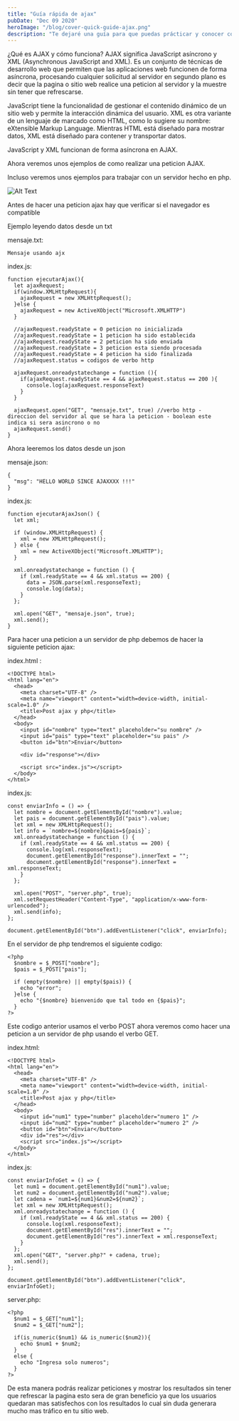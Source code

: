 ```yaml
---
title: "Guía rápida de ajax"
pubDate: "Dec 09 2020"
heroImage: "/blog/cover-quick-guide-ajax.png"
description: "Te dejaré una guía para que puedas prácticar y conocer como trabaja ajax"
---
```


¿Qué es AJAX y cómo funciona?
AJAX significa JavaScript asíncrono y XML (Asynchronous JavaScript and XML). Es un conjunto de técnicas de desarrollo web que permiten que las aplicaciones web funcionen de forma asíncrona, procesando cualquier solicitud al servidor en segundo plano es decir que la pagina o sitio web realice una peticion al servidor y la muestre sin tener que refrescarse.

JavaScript tiene la funcionalidad de gestionar el contenido dinámico de un sitio web y permite la interacción dinámica del usuario. XML es otra variante de un lenguaje de marcado como HTML, como lo sugiere su nombre: eXtensible Markup Language. Mientras HTML está diseñado para mostrar datos, XML está diseñado para contener y transportar datos.

JavaScript y XML funcionan de forma asíncrona en AJAX.

Ahora veremos unos ejemplos de como realizar una peticion AJAX.

Incluso veremos unos ejemplos para trabajar con un servidor hecho en php.

![Alt Text](https://dev-to-uploads.s3.amazonaws.com/i/oqb0tode41w587v2jk96.jpg)

Antes de hacer una peticion ajax hay que verificar si el navegador es compatible

Ejemplo leyendo datos desde un txt

mensaje.txt:

```
Mensaje usando ajx
```

index.js:

```
function ejecutarAjax(){
  let ajaxRequest;
  if(window.XMLHttpRequest){
    ajaxRequest = new XMLHttpRequest();
  }else {
    ajaxRequest = new ActiveXObject("Microsoft.XMLHTTP")
  }

  //ajaxRequest.readyState = 0 peticion no inicializada
  //ajaxRequest.readyState = 1 peticion ha sido establecida
  //ajaxRequest.readyState = 2 peticion ha sido enviada
  //ajaxRequest.readyState = 3 peticion esta siendo procesada
  //ajaxRequest.readyState = 4 peticion ha sido finalizada
  //ajaxRequest.status = codigos de verbo http

  ajaxRequest.onreadystatechange = function (){
    if(ajaxRequest.readyState == 4 && ajaxRequest.status == 200 ){
      console.log(ajaxRequest.responseText)
    }
  }

  ajaxRequest.open("GET", "mensaje.txt", true) //verbo http - direccion del servidor al que se hara la peticion - boolean este indica si sera asincrono o no
  ajaxRequest.send()
}
```

Ahora leeremos los datos desde un json

mensaje.json:

```
{
  "msg": "HELLO WORLD SINCE AJAXXXX !!!"
}

```

index.js:

```
function ejecutarAjaxJson() {
  let xml;

  if (window.XMLHttpRequest) {
    xml = new XMLHttpRequest();
  } else {
    xml = new ActiveXObject("Microsoft.XMLHTTP");
  }

  xml.onreadystatechange = function () {
    if (xml.readyState == 4 && xml.status == 200) {
      data = JSON.parse(xml.responseText);
      console.log(data);
    }
  };

  xml.open("GET", "mensaje.json", true);
  xml.send();
}
```

Para hacer una peticion a un servidor de php debemos de hacer la siguiente peticion ajax:

index.html :

```
<!DOCTYPE html>
<html lang="en">
  <head>
    <meta charset="UTF-8" />
    <meta name="viewport" content="width=device-width, initial-scale=1.0" />
    <title>Post ajax y php</title>
  </head>
  <body>
    <input id="nombre" type="text" placeholder="su nombre" />
    <input id="pais" type="text" placeholder="su pais" />
    <button id="btn">Enviar</button>

    <div id="response"></div>

    <script src="index.js"></script>
  </body>
</html>

```

index.js:

```
const enviarInfo = () => {
  let nombre = document.getElementById("nombre").value;
  let pais = document.getElementById("pais").value;
  let xml = new XMLHttpRequest();
  let info = `nombre=${nombre}&pais=${pais}`;
  xml.onreadystatechange = function () {
    if (xml.readyState == 4 && xml.status == 200) {
      console.log(xml.responseText);
      document.getElementById("response").innerText = "";
      document.getElementById("response").innerText = xml.responseText;
    }
  };

  xml.open("POST", "server.php", true);
  xml.setRequestHeader("Content-Type", "application/x-www-form-urlencoded");
  xml.send(info);
};

document.getElementById("btn").addEventListener("click", enviarInfo);

```

En el servidor de php tendremos el siguiente codigo:

```
<?php
  $nombre = $_POST["nombre"];
  $pais = $_POST["pais"];

  if (empty($nombre) || empty($pais)) {
    echo "error";
  }else {
    echo "{$nombre} bienvenido que tal todo en {$pais}";
  }
?>
```

Este codigo anterior usamos el verbo POST ahora veremos como hacer una peticion a un servidor de php usando el verbo GET.

index.html:

```
<!DOCTYPE html>
<html lang="en">
  <head>
    <meta charset="UTF-8" />
    <meta name="viewport" content="width=device-width, initial-scale=1.0" />
    <title>Post ajax y php</title>
  </head>
  <body>
    <input id="num1" type="number" placeholder="numero 1" />
    <input id="num2" type="number" placeholder="numero 2" />
    <button id="btn">Enviar</button>
    <div id="res"></div>
    <script src="index.js"></script>
  </body>
</html>
```

index.js:

```
const enviarInfoGet = () => {
  let num1 = document.getElementById("num1").value;
  let num2 = document.getElementById("num2").value;
  let cadena = `num1=${num1}&num2=${num2}`;
  let xml = new XMLHttpRequest();
  xml.onreadystatechange = function () {
    if (xml.readyState == 4 && xml.status == 200) {
      console.log(xml.responseText);
      document.getElementById("res").innerText = "";
      document.getElementById("res").innerText = xml.responseText;
    }
  };
  xml.open("GET", "server.php?" + cadena, true);
  xml.send();
};

document.getElementById("btn").addEventListener("click", enviarInfoGet);

```

server.php:

```
<?php
  $num1 = $_GET["num1"];
  $num2 = $_GET["num2"];

  if(is_numeric($num1) && is_numeric($num2)){
    echo $num1 + $num2;
  }
  else {
    echo "Ingresa solo numeros";
  }
?>
```

De esta manera podrás realizar peticiones y mostrar los resultados sin tener que refrescar la pagina esto sera de gran beneficio ya que los usuarios quedaran mas satisfechos con los resultados lo cual sin duda generara mucho mas tráfico en tu sitio web.
